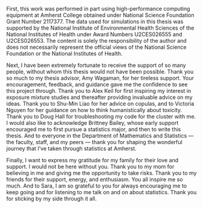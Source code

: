 First, this work was performed in part using high-performance computing equipment at Amherst College obtained under National Science Foundation Grant Number 2117377. The data used for simulations in this thesis was supported by the National Institute of Environmental Health Sciences of the National Institutes of Health under Award Numbers U2CES026555 and U2CES026553. The content is solely the responsibility of the author and does not necessarily represent the official views of the National Science Foundation or the National Institutes of Health.

Next, I have been extremely fortunate to receive the support of so many people, without whom this thesis would not have been possible. Thank you so much to my thesis advisor, Amy Wagaman, for her tireless support. Your encouragement, feedback, and guidance gave me the confidence to see this project through. Thank you to Alex Keil for first inspiring my interest in exposure mixture studies and thereafter providing invaluable advice on my ideas. Thank you to Shu-Min Liao for her advice on copulas, and to Victoria Nguyen for her guidance on how to think humanistically about toxicity. Thank you to Doug Hall for troubleshooting my code for the cluster with me. I would also like to acknowledge Brittney Bailey, whose early support encouraged me to first pursue a statistics major, and then to write this thesis. And to everyone in the Department of Mathematics and Statistics — the faculty, staff, and my peers — thank you for shaping the wonderful journey that I've taken through statistics at Amherst. 

Finally, I want to express my gratitude for my family for their love and support. I would not be here without you. Thank you to my mom for believing in me and giving me the opportunity to take risks. Thank you to my friends for their support, energy, and enthusiasm. You all inspire me so much. And to Sara, I am so grateful to you for always encouraging me to keep going and for listening to me talk on and on about statistics. Thank you for sticking by my side through it all. 
